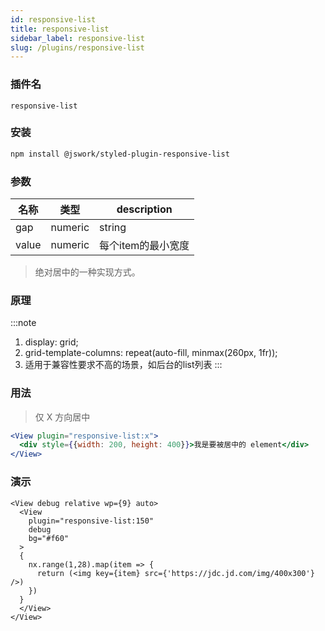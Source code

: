 ```yaml
---
id: responsive-list
title: responsive-list
sidebar_label: responsive-list
slug: /plugins/responsive-list
---
```


### 插件名

```config
responsive-list
```

### 安装

```bash npm2yarn
npm install @jswork/styled-plugin-responsive-list
```

### 参数

| 名称  | 类型   | description                 |
| ----- | ------ | --------------------------- |
| gap | numeric|string | 间隔 |
| value | numeric |每个item的最小宽度 |

> 绝对居中的一种实现方式。

### 原理
:::note
1. display: grid;
2. grid-template-columns: repeat(auto-fill, minmax(260px, 1fr));
3. 适用于兼容性要求不高的场景，如后台的list列表
:::

### 用法

> 仅 X 方向居中

```jsx
<View plugin="responsive-list:x">
  <div style={{width: 200, height: 400}}>我是要被居中的 element</div>
</View>
```
### 演示
```tsx live
<View debug relative wp={9} auto>
  <View
    plugin="responsive-list:150"
    debug
    bg="#f60"
  >
  {
    nx.range(1,28).map(item => {
      return (<img key={item} src={'https://jdc.jd.com/img/400x300'} />)
    })
  }
  </View>
</View>
```